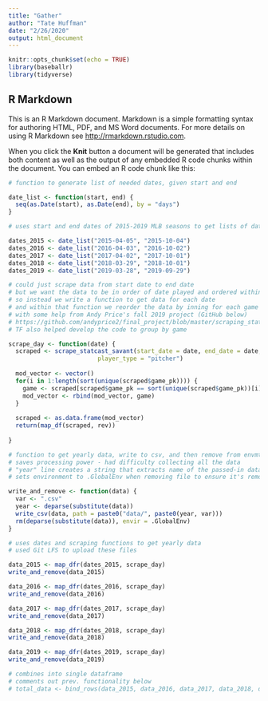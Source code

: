 ```yaml
---
title: "Gather"
author: "Tate Huffman"
date: "2/26/2020"
output: html_document
---
```


```r
knitr::opts_chunk$set(echo = TRUE)
library(baseballr)
library(tidyverse)
```

## R Markdown

This is an R Markdown document. Markdown is a simple formatting syntax for authoring HTML, PDF, and MS Word documents. For more details on using R Markdown see <http://rmarkdown.rstudio.com>.

When you click the **Knit** button a document will be generated that includes both content as well as the output of any embedded R code chunks within the document. You can embed an R code chunk like this:

```r

# function to generate list of needed dates, given start and end

date_list <- function(start, end) {
  seq(as.Date(start), as.Date(end), by = "days")
}

# uses start and end dates of 2015-2019 MLB seasons to get lists of dates

dates_2015 <- date_list("2015-04-05", "2015-10-04")
dates_2016 <- date_list("2016-04-03", "2016-10-02")
dates_2017 <- date_list("2017-04-02", "2017-10-01")
dates_2018 <- date_list("2018-03-29", "2018-10-01")
dates_2019 <- date_list("2019-03-28", "2019-09-29")

# could just scrape data from start date to end date
# but we want the data to be in order of date played and ordered within game
# so instead we write a function to get data for each date
# and within that function we reorder the data by inning for each game
# with some help from Andy Price's fall 2019 project (GitHub below)
# https://github.com/andyprice2/final_project/blob/master/scraping_statcast.R
# TF also helped develop the code to group by game

scrape_day <- function(date) {
  scraped <- scrape_statcast_savant(start_date = date, end_date = date, 
                         player_type = "pitcher")
  
  mod_vector <- vector()
  for(i in 1:length(sort(unique(scraped$game_pk)))) {
    game <- scraped[scraped$game_pk == sort(unique(scraped$game_pk))[i], ]
    mod_vector <- rbind(mod_vector, game)
  }
  
  scraped <- as.data.frame(mod_vector)
  return(map_df(scraped, rev))
  
}

# function to get yearly data, write to csv, and then remove from envmt.
# saves processing power - had difficulty collecting all the data
# "year" line creates a string that extracts name of the passed-in dataframe
# sets environment to .GlobalEnv when removing file to ensure it's removed

write_and_remove <- function(data) {
  var <- ".csv"
  year <- deparse(substitute(data))
  write_csv(data, path = paste0("data/", paste0(year, var)))
  rm(deparse(substitute(data)), envir = .GlobalEnv)
}

# uses dates and scraping functions to get yearly data
# used Git LFS to upload these files

data_2015 <- map_dfr(dates_2015, scrape_day)
write_and_remove(data_2015)

data_2016 <- map_dfr(dates_2016, scrape_day)
write_and_remove(data_2016)

data_2017 <- map_dfr(dates_2017, scrape_day)
write_and_remove(data_2017)

data_2018 <- map_dfr(dates_2018, scrape_day)
write_and_remove(data_2018)

data_2019 <- map_dfr(dates_2019, scrape_day)
write_and_remove(data_2019)

# combines into single dataframe
# comments out prev. functionality below
# total_data <- bind_rows(data_2015, data_2016, data_2017, data_2018, data_2019)

```

